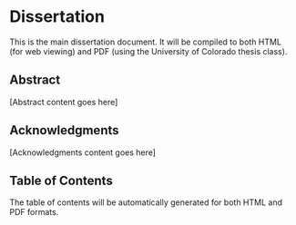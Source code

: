 # Dissertation {.unnumbered}

This is the main dissertation document. It will be compiled to both HTML (for web viewing) and PDF (using the University of Colorado thesis class).

## Abstract {.unnumbered}

[Abstract content goes here]

## Acknowledgments {.unnumbered}

[Acknowledgments content goes here]

## Table of Contents {.unnumbered}

The table of contents will be automatically generated for both HTML and PDF formats.